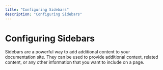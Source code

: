 ```yaml
---
title: "Configuring Sidebars"
description: "Configuring Sidebars"
---
```


# Configuring Sidebars

Sidebars are a powerful way to add additional content to your documentation site. They can be used to provide additional context, related content, or any other information that you want to include on a page.

